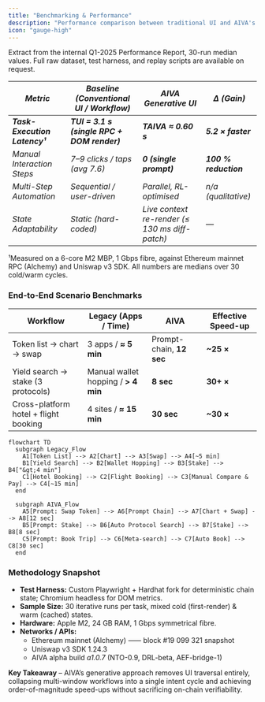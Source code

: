```yaml
---
title: "Benchmarking & Performance"
description: "Performance comparison between traditional UI and AIVA's generative interface with benchmark data."
icon: "gauge-high"
---
```


<Note>
  Extract from the internal Q1-2025 Performance Report, 30-run median values. Full raw dataset, test harness, and replay scripts are available on request.
</Note>

| _Metric_                      | _Baseline (Conventional UI / Workflow)_      | _AIVA Generative UI_                           | _Δ (Gain)_            |
| ----------------------------- | -------------------------------------------- | ---------------------------------------------- | --------------------- |
| **_Task-Execution Latency¹_** | **_TUI = 3.1 s (single RPC \+ DOM render)_** | **_TAIVA ≈ 0.60 s_**                           | **_5.2 × faster_**    |
| _Manual Interaction Steps_    | _7–9 clicks / taps (avg 7.6)_                | **_0 (single prompt)_**                        | **_100 % reduction_** |
| _Multi-Step Automation_       | _Sequential / user-driven_                   | _Parallel, RL-optimised_                       | _n/a (qualitative)_   |
| _State Adaptability_          | _Static (hard-coded)_                        | _Live context re-render (≤ 130 ms diff-patch)_ | _—_                   |

<Note>
  ¹Measured on a 6-core M2 MBP, 1 Gbps fibre, against Ethereum mainnet RPC (Alchemy) and Uniswap v3 SDK. All numbers are medians over 30 cold/warm cycles.
</Note>

### End-to-End Scenario Benchmarks

| Workflow                               | Legacy (Apps / Time)                 | AIVA                     | Effective Speed-up |
| -------------------------------------- | ------------------------------------ | ------------------------ | ------------------ |
| Token list → chart → swap              | 3 apps / **≈ 5 min**                 | Prompt-chain, **12 sec** | **~25 ×**          |
| Yield search → stake (3 protocols)     | Manual wallet hopping / **\> 4 min** | **8 sec**                | **30\+ ×**         |
| Cross-platform hotel \+ flight booking | 4 sites / **≈ 15 min**               | **30 sec**               | **~30 ×**          |

```mermaid
flowchart TD
  subgraph Legacy_Flow
    A1[Token List] --> A2[Chart] --> A3[Swap] --> A4[~5 min]
    B1[Yield Search] --> B2[Wallet Hopping] --> B3[Stake] --> B4["&gt;4 min"]
    C1[Hotel Booking] --> C2[Flight Booking] --> C3[Manual Compare & Pay] --> C4[~15 min]
  end

  subgraph AIVA_Flow
    A5[Prompt: Swap Token] --> A6[Prompt Chain] --> A7[Chart + Swap] --> A8[12 sec]
    B5[Prompt: Stake] --> B6[Auto Protocol Search] --> B7[Stake] --> B8[8 sec]
    C5[Prompt: Book Trip] --> C6[Meta-search] --> C7[Auto Book] --> C8[30 sec]
  end
```

### Methodology Snapshot

- **Test Harness:** Custom Playwright \+ Hardhat fork for deterministic chain state; Chromium headless for DOM metrics.
- **Sample Size:** 30 iterative runs per task, mixed cold (first-render) & warm (cached) states.
- **Hardware:** Apple M2, 24 GB RAM, 1 Gbps symmetrical fibre.
- **Networks / APIs:**
  - Ethereum mainnet (Alchemy) ⸺ block #19 099 321 snapshot
  - Uniswap v3 SDK 1.24.3
  - AIVA alpha build _a1.0.7_ (NTO-0.9, DRL-beta, AEF-bridge-1)

**Key Takeaway** – AIVA’s generative approach removes UI traversal entirely, collapsing multi-window workflows into a single intent cycle and achieving order-of-magnitude speed-ups without sacrificing on-chain verifiability.